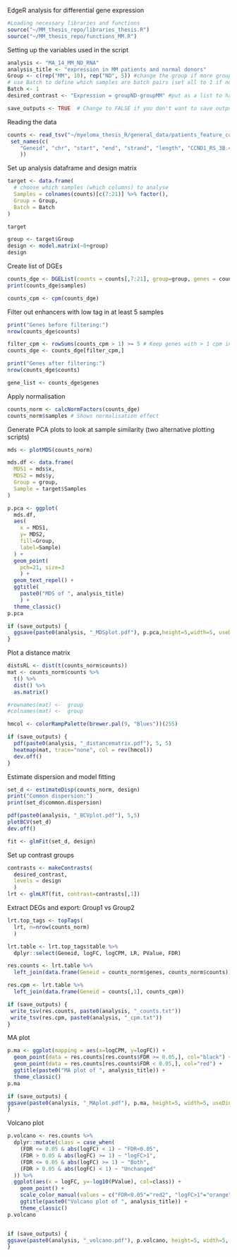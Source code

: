 EdgeR analysis for differential gene expression
```r
#Loading necessary libraries and functions
source("~/MM_thesis_repo/libraries_thesis.R")
source("~/MM_thesis_repo/functions_MM.R")
```

Setting up the variables used in the script 
```r
analysis <- "MA_14_MM_ND_RNA"
analysis_title <- "expression in MM patients and normal donors"
Group <- c(rep("MM", 10), rep("ND", 5)) #change the group if more groups present 
# use Batch to define which samples are batch pairs (set all to 1 if no batch effect)
Batch <- 1
desired_contrast <- "Expression = groupND-groupMM" #put as a list to have multiple comparisons 

save_outputs <- TRUE  # Change to FALSE if you don't want to save outputs, TRUE if outputs are to be saved 
```


Reading the data
```r
counts <- read_tsv("~/myeloma_thesis_R/general_data/patients_feature_counts.txt", skip = 1) %>%
 set_names(c(
    "Geneid", "chr", "start", "end", "strand", "length", "CCND1_RS_3B.4", "CCND1_RS_1.4", "CCND1_RS_1.12", "CCND1_RS_1.19", "MMSET_RS_3B.3", "MMSET_RS_1.14", "MMSET_RS_2.6", "MMSET_RS_1.3", "MAF_RS_1.16", "MAF_RS_1.15", "ND_RS_1.22", "ND_RS_1.23", "ND_RS_2.8", "ND_RS_2.9", "ND_RS_4.25"
    ))
```

Set up analysis dataframe and design matrix
```r
target <- data.frame(
  # choose which samples (which columns) to analyse
  Samples = colnames(counts)[c(7:21)] %>% factor(),
  Group = Group,
  Batch = Batch
)

target

group <- target$Group
design <- model.matrix(~0+group)
design
```
Create list of DGEs
```r
counts_dge <- DGEList(counts = counts[,7:21], group=group, genes = counts[,1])
print(counts_dge$samples)

counts_cpm <- cpm(counts_dge)
```

Filter out enhancers with low tag in at least 5 samples 
```r
print("Genes before filtering:")
nrow(counts_dge$counts)

filter_cpm <- rowSums(counts_cpm > 1) >= 5 # Keep genes with > 1 cpm in at least the min num of patients within one group
counts_dge <- counts_dge[filter_cpm,]

print("Genes after filtering:")
nrow(counts_dge$counts)
```
```r
gene_list <- counts_dge$genes
```


Apply normalisation
```r
counts_norm <- calcNormFactors(counts_dge)
counts_norm$samples # Shows normalisation effect
```

Generate PCA plots to look at sample similarity (two alternative plotting scripts)
```r
mds <- plotMDS(counts_norm)

mds.df <- data.frame(
  MDS1 = mds$x,
  MDS2 = mds$y,
  Group = group,
  Sample = target$Samples
)

p.pca <- ggplot(
  mds.df, 
  aes(
    x = MDS1, 
    y= MDS2, 
    fill=Group, 
    label=Sample)
  ) +
  geom_point(
    pch=21, size=3
    ) +
  geom_text_repel() +
  ggtitle(
    paste0("MDS of ", analysis_title)
    ) +
  theme_classic()
p.pca

if (save_outputs) {
  ggsave(paste0(analysis, "_MDSplot.pdf"), p.pca,height=5,width=5, useDingbats=F)
}
```
Plot a distance matrix
```r
distsRL <- dist(t(counts_norm$counts))
mat <- counts_norm$counts %>%
  t() %>%
  dist() %>%
  as.matrix()

#rownames(mat) <-  group
#colnames(mat) <-  group

hmcol <- colorRampPalette(brewer.pal(9, "Blues"))(255)

if (save_outputs) {
  pdf(paste0(analysis, "_distancematrix.pdf"), 5, 5)
  heatmap(mat, trace="none", col = rev(hmcol))
  dev.off()
}

```

Estimate dispersion and model fitting
```r
set_d <- estimateDisp(counts_norm, design)
print("Common dispersion:")
print(set_d$common.dispersion)

pdf(paste0(analysis, "_BCVplot.pdf"), 5,5)
plotBCV(set_d)
dev.off()

fit <- glmFit(set_d, design)
```

Set up contrast groups
```r
contrasts <- makeContrasts(
  desired_contrast,
  levels = design
  )
lrt <- glmLRT(fit, contrast=contrasts[,1])
```

Extract DEGs and export: Group1 vs Group2
```r
lrt.top_tags <- topTags(
  lrt, n=nrow(counts_norm)
  )

lrt.table <- lrt.top_tags$table %>%
  dplyr::select(Geneid, logFC, logCPM, LR, PValue, FDR)

res.counts <- lrt.table %>%
  left_join(data.frame(Geneid = counts_norm$genes, counts_norm$counts))

res.cpm <- lrt.table %>%
  left_join(data.frame(Geneid = counts[,1], counts_cpm))

if (save_outputs) {
 write_tsv(res.counts, paste0(analysis, "_counts.txt"))
 write_tsv(res.cpm, paste0(analysis, "_cpm.txt"))
}
```

MA plot
```r
p.ma <- ggplot(mapping = aes(x=logCPM, y=logFC)) +
  geom_point(data = res.counts[res.counts$FDR >= 0.05,], col="black") +
  geom_point(data = res.counts[res.counts$FDR < 0.05,], col="red") +
  ggtitle(paste0("MA plot of ", analysis_title)) +
  theme_classic()
p.ma

if (save_outputs) {
ggsave(paste0(analysis, "_MAplot.pdf"), p.ma, height=5, width=5, useDingbats=F)
}
```
Volcano plot
```r
p.volcano <- res.counts %>%
  dplyr::mutate(class = case_when(
    (FDR <= 0.05 & abs(logFC) < 1) ~ "FDR<0.05",
    (FDR > 0.05 & abs(logFC) >= 1) ~ "logFC>1",
    (FDR <= 0.05 & abs(logFC) >= 1) ~ "Both",
    (FDR > 0.05 & abs(logFC) < 1) ~ "Unchanged"
  )) %>%
  ggplot(aes(x = logFC, y=-log10(PValue), col=class)) +
    geom_point() +
    scale_color_manual(values = c("FDR<0.05"="red2", "logFC>1"="orange", "Both"="green3", "Unchanged" = "grey60")) +
    ggtitle(paste0("Volcano plot of ", analysis_title)) +
    theme_classic()
p.volcano


if (save_outputs) {
ggsave(paste0(analysis, "_volcano.pdf"), p.volcano, height=5, width=5, useDingbats=F)
}
```
